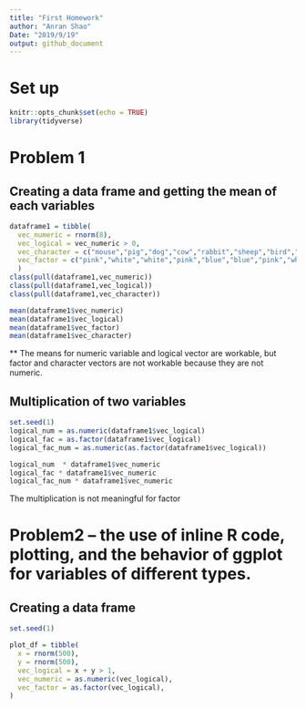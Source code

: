 ```yaml
---
title: "First Homework"
author: "Anran Shao"
Date: "2019/9/19" 
output: github_document 
---
```


# Set up
```r
knitr::opts_chunk$set(echo = TRUE)
library(tidyverse)
```

# Problem 1 

## Creating a data frame and getting the mean of each variables
```r
dataframe1 = tibble(
  vec_numeric = rnorm(8),
  vec_logical = vec_numeric > 0,
  vec_character = c("mouse","pig","dog","cow","rabbit","sheep","bird","penguin"),
  vec_factor = c("pink","white","white","pink","blue","blue","pink","white"),
  )
class(pull(dataframe1,vec_numeric))
class(pull(dataframe1,vec_logical))
class(pull(dataframe1,vec_character))

mean(dataframe1$vec_numeric)
mean(dataframe1$vec_logical)
mean(dataframe1$vec_factor)
mean(dataframe1$vec_character)
```
** The means for numeric variable and logical vector are workable, but factor and character vectors are not workable because they are not numeric. 

## Multiplication of two variables
```r
set.seed(1)
logical_num = as.numeric(dataframe1$vec_logical)
logical_fac = as.factor(dataframe1$vec_logical)
logical_fac_num = as.numeric(as.factor(dataframe1$vec_logical))

logical_num  * dataframe1$vec_numeric
logical_fac * dataframe1$vec_numeric
logical_fac_num * dataframe1$vec_numeric
```
The multiplication is not meaningful for factor

# Problem2 -- the use of inline R code, plotting, and the behavior of ggplot for variables of different types.
## Creating a data frame
```r
set.seed(1)

plot_df = tibble(
  x = rnorm(500),
  y = rnorm(500),
  vec_logical = x + y > 1,
  vec_numeric = as.numeric(vec_logical),
  vec_factor = as.factor(vec_logical),
)
```
